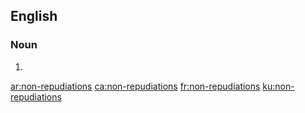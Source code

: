 ==English==

===Noun===
{{head|en|noun plural form}}

# {{plural of|non-repudiation|lang=en}}

[[ar:non-repudiations]]
[[ca:non-repudiations]]
[[fr:non-repudiations]]
[[ku:non-repudiations]]
